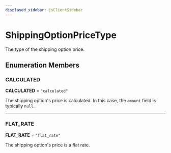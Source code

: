 ```yaml
---
displayed_sidebar: jsClientSidebar
---
```



# ShippingOptionPriceType

The type of the shipping option price.

## Enumeration Members

### CALCULATED

 **CALCULATED** = ``"calculated"``

The shipping option's price is calculated. In this case, the `amount` field is typically `null`.

___

### FLAT\_RATE

 **FLAT\_RATE** = ``"flat_rate"``

The shipping option's price is a flat rate.
